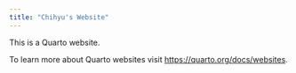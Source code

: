 ```yaml
---
title: "Chihyu's Website"
---
```


This is a Quarto website.

To learn more about Quarto websites visit <https://quarto.org/docs/websites>.
